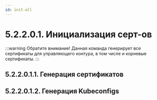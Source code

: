 ```yaml
---
id: init-all
---
```



# 5.2.2.0.1. Инициализация  серт-ов

:::warning Обратите внимание!
Данная команда генерирует все сертификаты для управляющего контура, в том числе и корневые сертификаты.
:::


## 5.2.2.0.1.1. Генерация сертификатов
<InitCertsGen/>

## 5.2.2.0.1.2. Генерация Kubeconfigs
<InitKubeconfigGen/>
